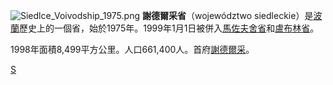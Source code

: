 [[File:Siedlce_Voivodship_1975.png|right]]
'''謝德爾采省'''（województwo siedleckie）是[[波蘭|波蘭]]歷史上的一個省，始於1975年。1999年1月1日被併入[[馬佐夫舍省|馬佐夫舍省]]和[[盧布林省|盧布林省]]。

1998年面積8,499平方公里。人口661,400人。首府[[謝德爾采|謝德爾采]]。

[[Category:波蘭省份_(1975-1998)|S]]